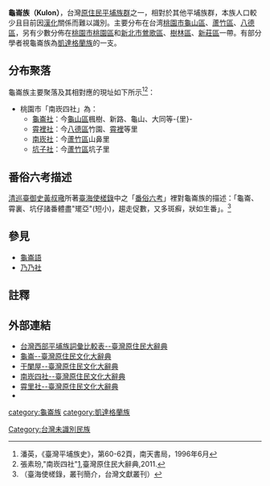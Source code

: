 {{Infobox_Taiwanese_aborigine
| group = 龜崙族<br>Kulon
| image = 
| caption = 
| population = 欠缺數據
| region =[[新北市|新北市]][[林口區|林口區]]、[[桃園市|桃園市]][[龜山區|龜山區]]與[[蘆竹區|蘆竹區]]一帶
| languages = [[龜崙語|龜崙語]]（已滅絕）<BR>[[漢語|漢語]]（[[臺灣話|臺灣閩南語]]、[[中華民國國語|中華民國國語]]）
| religions = [[臺灣原住民族泛靈信仰|臺灣原住民族泛靈信仰]]、[[道教|道教]]、[[佛教|佛教]]、[[基督宗教|基督宗教]]
| related =[[賽夏族|賽夏族]]、[[凱達格蘭族|凱達格蘭族]]
}}
'''龜崙族（Kulon）'''，台灣[[台灣原住民族|原住民]][[平埔族群|平埔族群]]之一，相對於其他平埔族群，本族人口較少且目前因[[漢化|漢化]]關係而難以識別。主要分布在台湾[[桃園市|桃園市]][[龜山區|龜山區]]、[[蘆竹區|蘆竹區]]、[[八德區|八德區]]，另有少數分佈在[[桃園市|桃園市]][[桃園區|桃園區]]和[[新北市|新北市]][[鶯歌區|鶯歌區]]、[[樹林區|樹林區]]、[[新莊區|新莊區]]一帶。有部分學者視龜崙族為[[凱達格蘭族|凱達格蘭族]]的一支。

==分布聚落==
龜崙族主要聚落及其相對應的現址如下所示<ref>潘英，《臺灣平埔族史》，第60-62頁，南天書局，1996年6月</ref><ref>張素玢,"南崁四社"[http://210.240.134.48/citing_content.asp?id=2674&keyword=%C0t%B1]{{dead link|date=2018年2月 |bot=InternetArchiveBot |fix-attempted=yes }},臺灣原住民大辭典,2011.</ref>：
*桃園市「南崁四社」為：
**[[龜崙社|龜崙社]]：今[[龜山區|龜山區]]楓樹、新路、龜山、大同等-{里}-
**[[霄裡社|霄裡社]]：今[[八德區|八德區]]竹園、[[霄裡|霄裡]]等里
**[[南崁社|南崁社]]：今[[蘆竹區|蘆竹區]]山鼻里
**[[坑子社|坑子社]]：今[[蘆竹區|蘆竹區]]坑子里

==番俗六考描述==
[[清朝|清]][[巡臺御史|巡臺御史]][[黃叔璥|黃叔璥]]所著[[臺海使槎錄|臺海使槎錄]]中之「[[番俗六考|番俗六考]]」裡對龜崙族的描述：「龜崙、霄裏、坑仔諸番體盡"矲亞"(短小)，趨走促數，又多斑癬，狀如生番」。<ref>（臺海使槎錄，叢刊簡介，台灣文獻叢刊）</ref>

==參見==
*[[龜崙語|龜崙語]]
*[[乃乃社|乃乃社]]

==註釋==
{{reflist|2}}

==外部連結==
{{refbegin|2}}
*[http://210.240.134.48/citing_content.asp?id=1942&keyword=%B9D%A5d%B4%B5 台灣西部平埔族詞彙比較表--臺灣原住民大辭典]{{dead link|date=2018年2月 |bot=InternetArchiveBot |fix-attempted=yes }}
*[http://210.240.134.48/citing_content.asp?id=1730&keyword=%A4g%A5%D0%B4%FE 龜崙--臺灣原住民文化大辭典]{{dead link|date=十一月 2017 |bot=InternetArchiveBot }}
*[http://210.240.134.48/citing_content.asp?id=1521&keyword=%C0t%B1 干闌屋--臺灣原住民文化大辭典]{{dead link|date=2018年2月 |bot=InternetArchiveBot |fix-attempted=yes }}
*[http://210.240.134.48/citing_content.asp?id=2674&keyword=%C0t%B1 南崁四社--臺灣原住民文化大辭典]{{dead link|date=2018年2月 |bot=InternetArchiveBot |fix-attempted=yes }}
*[http://210.240.134.48/citing_content.asp?id=1818&keyword=%C0t%B1 霄里社--臺灣原住民文化大辭典]{{dead link|date=2018年2月 |bot=InternetArchiveBot |fix-attempted=yes }}
*{{YouTube|cukmfw4qjWg|Myth(神話/song)}}
{{refend}}

{{Taiwanese aborigine}}
{{臺灣主要族群}}

[[category:龜崙族|category:龜崙族]]
[[category:凱達格蘭族|category:凱達格蘭族]]
[[Category:台灣未識別民族|Category:台灣未識別民族]]